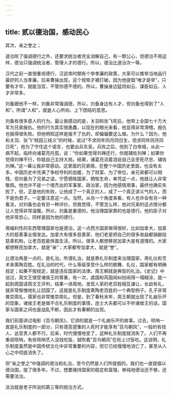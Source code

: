 ```yaml
---
---
---
```

title: 贰以德治国，感动民心
---




其次，亲之誉之；

道治除了强调德行之外，还要求统治者完全消解自己，有一颗公心，但德治不用这样，德治只强调统治者、管理人才的德行。所以，德治比道治次一等。

汉代之前一直很重视德行，汉武帝时期有个举孝廉的政策，大家可以推举当地品行最好的人当孝廉。后来曹操出现，这个规矩才被打破。因为他提倡“唯才是举”，只要有才华，就能当官，不管你德不德的。所以，曹操身边猛将如云、谋臣如云、人才非常多。

刘备跟他不一样，刘备非常强调德，所以，刘备身边有人才，但刘备也得到了“人和”。所谓“人和”，就是人心所向、上下团结的意思。

刘备有很多感人的行为。最让我感动的是，关羽和张飞死后，他带上全国七十万大军为兄弟报仇。他的行为其实很愚蠢，以现在的眼光来看，他显得非常滑稽，报仇也报得很失败。但他明知这样是报不了仇的，却偏偏要这么做。为什么？因为，他和关羽、张飞“桃园三结义”的时候，说过“不求同年同月同日生，但求同年同月同日死”，他为了守住这个诺言，也要出兵东吴。兵败之后，他到了白帝城，从此一病不起，临终向诸葛亮托孤，说：“你如果觉得刘禅还行，你就辅佐刘禅；如果你觉得刘禅不行，你就自己主持大局。结果，诸葛亮流着泪说自己会至死尽忠、辅佐刘禅。”这一幕让我非常感动。这里面的兄弟情，在整个中国历史里面，也没有太多。中国历史中充满了争权夺利的血腥，为了财富、为了帝位，亲兄弟都可以相残，但刘备为了兄弟之谊，宁愿牺牲国家，牺牲生命，单凭这一点，他就让人非常敬佩。他也许不是一个很杰出的军事家、政治家，因为他感情用事，最终也确实失败了，但，正是他的失败，让他成了一个真正的人，成了一个真正讲义气的人，而不是伪君子。一定要注意这一点。当然，从另一个角度来看，有人也许会有另一种看法，对刘备也会有另一种评价，但我觉得，不管怎么样，他对兄弟的这点情分都让人觉得非常温暖。所以，刘备是重德的，他治理国家靠的也是德行。他的臣子对他非常忠心，同样是因为他的德行。

用福利性的东西管理国家也是德治。这一点西方国家做得很好。比如加拿大，加拿大的慈善事业很发达。加拿大有很多慈善家，他们老是把自己的很多收益都捐献给慈善机构，让老百姓能体面生活，所以，很多人都想移民加拿大是有道理的。大家都想移民加拿大，就是“亲”；大家都夸加拿大，就是“誉”。

比德治再差一点的，是礼治。所谓礼治，就是靠礼乐制度来治理国家，用礼仪和艺术来熏陶百姓。在礼治的时代，什么等级享受什么样的歌舞、礼仪，国家都有明确规定；如果不按规定，就是违反国家的法律。周王朝就是典型的礼治。《史记》中说过，周文王很受诸侯王的尊重，有一次，虞国和芮国闹纠纷闹得一塌糊涂，就一起到周国请周文王评判，结果一进周地，发现人家的老百姓相互谦让，长幼有礼，就非常惭愧地礼让回国了。这就是礼乐制度熏陶老百姓的一个典型例子。孔子非常推崇周礼，儒家也非常推崇周礼。但是，到了春秋末年，周王朝就出现了礼崩乐坏的现象，诸侯王老是做不合礼乐制度的事情，连士大夫都可以不听诸侯王的话，国家与国家之间也是战乱不断，因此才有秦朝的出现。

我们前面讲过电影《百鸟朝凤》，它讲的就是一个礼崩乐坏的故事。过去，唢呐一直是礼乐制度的一部分，只有德高望重的人死时才能享有“百鸟朝凤”，一般的有钱人、达官贵人都不行。后来，时代慢慢地变了，这种礼乐制度就消失了。人们不再重视唢呐，有些唢呐艺人没钱吃饭，就吹着“百鸟朝凤”在街上讨饭吃。这说明，礼乐制度虽然是中国传统文化中非常重要的内容，但它已经慢慢地消亡了，甚至从人心之中彻底消失了。

但“亲之誉之”中强调的德治和礼治，至今仍然是人们所提倡的。我们也一直提倡以德治国，提了很多年。不过，想要维持国家的稳定和富强，单纯地德治还不够，还需要法治。

法治就是老子所说的第三等的统治方式。